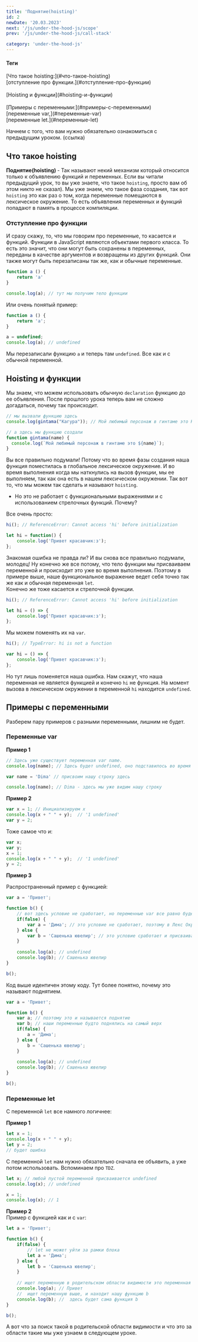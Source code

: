 ```yaml
---
title: 'Поднятие(hoisting)'
id: 2
newDate: '20.03.2023'
next: '/js/under-the-hood-js/scope'
prev: '/js/under-the-hood-js/call-stack'

category: 'under-the-hood-js'
---
```


<div className = 'mdHead'>

#### Теги

<div className = 'tag_js'> [Что такое hoisting:](#что-такое-hoisting) </div>
<div className = 'mini_tag_js'> [отступление про функции.](#отступление-про-функции) </div> <br/>
<div className = 'tag_js'> [Hoisting и функции](#hoisting-и-функции) </div> <br/> 
<div className = 'tag_js'> [Примеры с переменными:](#примеры-с-переменными) </div> 
<div className = 'mini_tag_js'> [переменные var,](#переменные-var) </div>
<div className = 'mini_tag_js'> [переменные let.](#переменные-let) </div> 

</div>

Начнем с того, что вам нужно обязательно ознакомиться с предыдущим уроком. (ссылка)
## Что такое hoisting ##
<b>Поднятие(hoisting) </b> - Так называют некий механизм который относится только к объявлению функций и переменных. Если вы читали предыдущий урок, то вы уже знаете, что такое `hoisting`, просто вам об этом никто не сказал).
Мы уже знаем, что такое фаза создания, так вот `hoisting` это как раз о том, когда переменные помещаются в лексическое окружение. То есть объявления переменных и функций попадают в память в процессе компиляции.
### Отступление про функции
И сразу скажу, то, что мы говорим про переменные, то касается и функций.
Функции в JavaScript являются объектами первого класса. То есть это значит, что они могут быть сохранены в переменных, переданы в качестве аргументов и возвращены из других функций. Они также могут быть перезаписаны так же, как и обычные переменные.
```javascript
function a () {
    return 'a'
}

console.log(a); // тут мы получим тело функции
```
Или очень понятый пример:
```javascript
function a () {
    return 'a';
}

a = undefined;
console.log(a); // undefined
```
Мы перезаписали функцию `a` и теперь там `undefined`. Все как и с обычной переменной.

## Hoisting и функции ###
Мы знаем, что можем использовать обычную `declaration` функцию до ее объявления.
После прошлого урока теперь вам не сложно догадаться, почему так происходит.

```javaScript
// мы вызвали функцию здесь
console.log(gintama("Кагура")); // Мой любимый персонаж в гинтаме это Кагура

// а здесь мы функцию создали
function gintama(name) {
  console.log(`Мой любимый персонаж в гинтаме это ${name}`);
}
```
Вы все правильно подумали! Потому что во время фазы создания наша функция поместилась в глобальное лексическое окружение. И во время выполнения когда мы наткнулись на вызов функции, мы ее выполняем, так как она есть в нашем лексическом окружении. 
Так вот то, что мы можем так сделать и называют `hoisting`.

* Но это не работает с функциональными выражениями и с использованием стрелочных функций. Почему?

Все очень просто:
```javascript
hi(); // ReferenceError: Cannot access 'hi' before initialization

let hi = function() {
    console.log('Привет красавчик:з');
};
```
Знакомая ошибка не правда ли? И вы снова все правильно подумали, молодец!  Ну конечно же все потому, что тело функции мы присваиваем переменной и происходит это уже во время выполнения. Поэтому в примере выше, наше функциональное выражение ведет себя точно так же как и обычная переменная `let`.<br/>
Конечно же тоже касается и стрелочной функции.
```javascript
hi(); // ReferenceError: Cannot access 'hi' before initialization

let hi = () => {
    console.log('Привет красавчик:з');
};
```

Мы можем поменять их на `var`. 
```javascript
hi(); // TypeError: hi is not a function

var hi = () => {
    console.log('Привет красавчик:з');
};
```
Но тут лишь поменяется наша ошибка. Нам скажут, что наша переменная не является функцией и  конечно `hi` не функция. На момент вызова в лексическом окружении в переменной `hi` находится `undefined`.
## Примеры с переменными ##
Разберем пару примеров с разными переменными, лишним не будет.
### Переменные var ###

<b> Пример 1</b>
```javaScript
// Здесь уже существует переменная var name.
console.log(name); // Здесь будет undefined, оно подставилось во время фазы создания.

var name = 'Dima' // присвоим нашу строку здесь

console.log(name); // Dima - здесь мы уже видим нашу строку
```
<b> Пример 2</b>

```javaScript
var x = 1; // Инициализируем x
console.log(x + " " + y);  // '1 undefined'
var y = 2;
```
Тоже самое что и:
```javaScript
var x;
var y;
x = 1; 
console.log(x + " " + y);  // '1 undefined'
y = 2;
```
<b> Пример 3</b>

Распространенный пример с функцией:
```javaScript
var a = 'Привет'; 

function b() {
    // вот здесь условие не сработает, но переменные var все равно будет в лексическом окружении функции
    if(false) { 
        var a = 'Дима'; // это условие не сработает, поэтому в Лекс Окр переменная a останется с undefined
    } else {
        var b = 'Сашенька ювелир'; // это условие сработает и присваивание произойдет
    }
    
    console.log(a); // undefined
    console.log(b); // Сашенька ювелир
}

b();
```
Код выше идентичен этому коду. Тут более понятно, почему это называют поднятием.
```javaScript
var a = 'Привет'; 

function b() {
    var a; // поэтому это и называется поднятие
    var b; // наши переменные будто поднялись на самый верх
    if(false) { 
        a = 'Дима'; 
    } else {
        b = 'Сашенька ювелир';
    }
    
    console.log(a); // undefined
    console.log(b); // Сашенька ювелир
}

b();
```

### Переменные let ###
С переменной `let` все намного логичнее:

<b> Пример 1</b>
```javaScript
let x = 1; 
console.log(x + " " + y);
let y = 2;
// будет ошибка
```
С переменной `let` нам нужно обязательно сначала ее объявить, а уже потом использовать. Вспоминаем про `TDZ`.
```javaScript
let x; // любой пустой переменной присваивается undefined
console.log(x); // undefined

x = 1;
console.log(x); // 1
```

<b> Пример 2</b> <br/>
Пример с функцией как и с `var`:
```javaScript
let a = 'Привет'; 

function b() {
    if(false) { 
        // let не может уйти за рамки блока
        let a = 'Дима';  
    } else {
        let b = 'Сашенька ювелир'; 
    }
    
    // ищет переменную в родительском области видимости это переменная a из глобальной области
    console.log(a); // Привет
    //  ищет переменную выше, и находит нашу функцию b
    console.log(b); //  здесь будет сама функция b
}

b();
```
А вот что за поиск такой в родительской области видимости и что это за области такие мы уже узнаем в следующем уроке.

